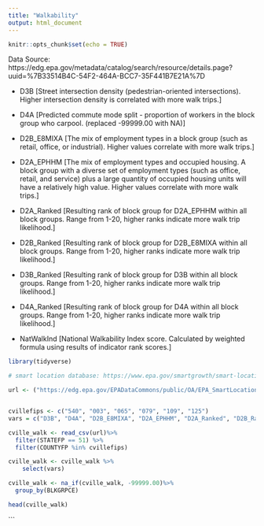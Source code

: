 ```yaml
---
title: "Walkability"
output: html_document
---
```


```r
knitr::opts_chunk$set(echo = TRUE)
```
Data Source: https://edg.epa.gov/metadata/catalog/search/resource/details.page?uuid=%7B33514B4C-54F2-464A-BCC7-35F441B7E21A%7D


* D3B [Street intersection density (pedestrian-oriented intersections). Higher intersection density is correlated with more walk trips.]

* D4A [Predicted commute mode split - proportion of workers in the block group who carpool. (replaced -99999.00 with NA)]

* D2B_E8MIXA [The mix of employment types in a block group (such as retail, office, or industrial). Higher values correlate with more walk trips.]

* D2A_EPHHM [The mix of employment types and occupied housing. A block group with a diverse set of employment types (such as office, retail, and service) plus a large quantity of occupied housing units will have a relatively high value. Higher values correlate with more walk trips.]

* D2A_Ranked [Resulting rank of block group for D2A_EPHHM within all block groups. Range from 1-20, higher ranks indicate more walk trip likelihood.]

* D2B_Ranked [Resulting rank of block group for D2B_E8MIXA within all block groups. Range from 1-20, higher ranks indicate more walk trip likelihood.] 

* D3B_Ranked [Resulting rank of block group for D3B within all block groups. Range from 1-20, higher ranks indicate more walk trip likelihood.]

* D4A_Ranked [Resulting rank of block group for D4A within all block groups. Range from 1-20, higher ranks indicate more walk trip likelihood.]

* NatWalkInd  [National Walkability Index score. Calculated by weighted formula using results of indicator rank scores.]






```r
library(tidyverse)

# smart location database: https://www.epa.gov/smartgrowth/smart-location-mapping#SLD

url <- ("https://edg.epa.gov/EPADataCommons/public/OA/EPA_SmartLocationDatabase_V3_Jan_2021_Final.csv")


cvillefips <- c("540", "003", "065", "079", "109", "125")
vars = c("D3B", "D4A", "D2B_E8MIXA", "D2A_EPHHM", "D2A_Ranked", "D2B_Ranked", "D3B_Ranked", "D4A_Ranked", "NatWalkInd", "GEOID10", "GEOID20", "STATEFP", "COUNTYFP", "TRACTCE", "BLKGRPCE")

cville_walk <- read_csv(url)%>%
  filter(STATEFP == 51) %>%
  filter(COUNTYFP %in% cvillefips)

cville_walk <- cville_walk %>%
    select(vars)

cville_walk <- na_if(cville_walk, -99999.00)%>%
  group_by(BLKGRPCE)

head(cville_walk)


```











```
